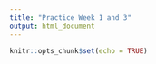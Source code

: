 ```yaml
---
title: "Practice Week 1 and 3"
output: html_document
---
```


```r
knitr::opts_chunk$set(echo = TRUE)
```


```r

```